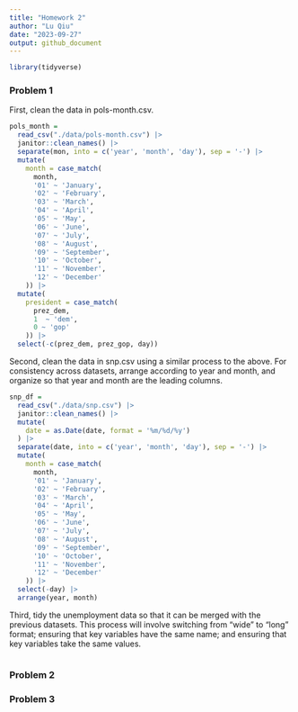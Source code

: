 ```yaml
---
title: "Homework 2"
author: "Lu Qiu"
date: "2023-09-27"
output: github_document
---
```


```r
library(tidyverse)
```

### Problem 1
First, clean the data in pols-month.csv.

```r
pols_month = 
  read_csv("./data/pols-month.csv") |>
  janitor::clean_names() |>
  separate(mon, into = c('year', 'month', 'day'), sep = '-') |>
  mutate(
    month = case_match(
      month,
      '01' ~ 'January',
      '02' ~ 'February',
      '03' ~ 'March',
      '04' ~ 'April',
      '05' ~ 'May',
      '06' ~ 'June',
      '07' ~ 'July',
      '08' ~ 'August',
      '09' ~ 'September',
      '10' ~ 'October',
      '11' ~ 'November',
      '12' ~ 'December'
    )) |>
  mutate(
    president = case_match(
      prez_dem,
      1  ~ 'dem',
      0 ~ 'gop'
    )) |>
  select(-c(prez_dem, prez_gop, day))
```

Second, clean the data in snp.csv using a similar process to the above. For consistency across datasets, arrange according to year and month, and organize so that year and month are the leading columns.

```r
snp_df = 
  read_csv("./data/snp.csv") |>
  janitor::clean_names() |>
  mutate(
    date = as.Date(date, format = '%m/%d/%y')
  ) |>
  separate(date, into = c('year', 'month', 'day'), sep = '-') |>
  mutate(
    month = case_match(
      month,
      '01' ~ 'January',
      '02' ~ 'February',
      '03' ~ 'March',
      '04' ~ 'April',
      '05' ~ 'May',
      '06' ~ 'June',
      '07' ~ 'July',
      '08' ~ 'August',
      '09' ~ 'September',
      '10' ~ 'October',
      '11' ~ 'November',
      '12' ~ 'December'
    )) |>
  select(-day) |>
  arrange(year, month)
```

Third, tidy the unemployment data so that it can be merged with the previous datasets. This process will involve switching from “wide” to “long” format; ensuring that key variables have the same name; and ensuring that key variables take the same values.

```r

```


### Problem 2


### Problem 3


